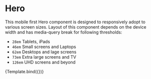 
<Meta title="Components/Hero" component={Hero} />

# Hero

This mobile first Hero component is designed to responsively adopt to various
screen sizes. Layout of this component depends on the device width and has
media-query break for following thresholds:

- `28em` Tablets, iPads
- `46em` Small screens and Laptops
- `62em` Desktops and lage screens
- `73em` Extra large screens and TV
- `126em` UHD screens and beyond


<Canvas withToolbar>
  <Story
    name="Default"
    args={{
      imageURL:
        'https://images.unsplash.com/photo-1587271511223-18b7ef9a327a?ixlib=rb-1.2.1&ixid=eyJhcHBfaWQiOjEyMDd9&auto=format&fit=crop&w=3900&q=80',
      heroTagline: 'THIS IS \nYOUR DAY',
    }}
  >
    {Template.bind({})}
  </Story>
</Canvas>

<ArgsTable of={Hero} />
